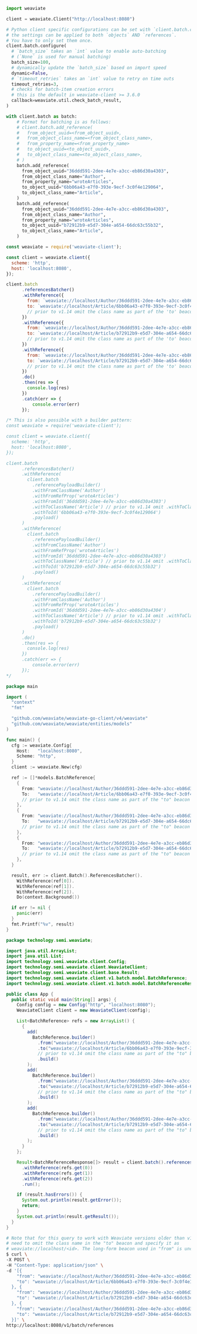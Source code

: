
<Tabs groupId="languages">
<TabItem value="py" label="Python">

```python
import weaviate

client = weaviate.Client("http://localhost:8080")

# Python client specific configurations can be set with `client.batch.configure`
# the settings can be applied to both `objects` AND `references`.
# You have to only set them once.
client.batch.configure(
  # `batch_size` takes an `int` value to enable auto-batching
  # (`None` is used for manual batching)
  batch_size=100, 
  # dynamically update the `batch_size` based on import speed
  dynamic=False,
  # `timeout_retries` takes an `int` value to retry on time outs
  timeout_retries=3,
  # checks for batch-item creation errors
  # this is the default in weaviate-client >= 3.6.0
  callback=weaviate.util.check_batch_result,
)

with client.batch as batch:
    # Format for batching is as follows:
    # client.batch.add_reference(
    #   from_object_uuid=<from_object_uuid>,
    #   from_object_class_name=<from_object_class_name>,
    #   from_property_name=<from_property_name>
    #   to_object_uuid=<to_object_uuid>,
    #   to_object_class_name=<to_object_class_name>,
    # )
    batch.add_reference(
      from_object_uuid="36ddd591-2dee-4e7e-a3cc-eb86d30a4303",
      from_object_class_name="Author",
      from_property_name="wroteArticles",
      to_object_uuid="6bb06a43-e7f0-393e-9ecf-3c0f4e129064",
      to_object_class_name="Article",
    )
    batch.add_reference(
      from_object_uuid="36ddd591-2dee-4e7e-a3cc-eb86d30a4303",
      from_object_class_name="Author",
      from_property_name="wroteArticles",
      to_object_uuid="b72912b9-e5d7-304e-a654-66dc63c55b32",
      to_object_class_name="Article",
    )
```

</TabItem>
<TabItem value="js" label="JavaScript">

```js
const weaviate = require('weaviate-client');

const client = weaviate.client({
  scheme: 'http',
  host: 'localhost:8080',
});

client.batch
      .referencesBatcher()
      .withReference({
        from: `weaviate://localhost/Author/36ddd591-2dee-4e7e-a3cc-eb86d30a4303/wroteArticles`,
        to: `weaviate://localhost/Article/6bb06a43-e7f0-393e-9ecf-3c0f4e129064`,
        // prior to v1.14 omit the class name as part of the 'to' beacon and specify it as weaviate://localhost/<id>
      })
      .withReference({
        from: `weaviate://localhost/Author/36ddd591-2dee-4e7e-a3cc-eb86d30a4303/wroteArticles`,
        to: `weaviate://localhost/Article/b72912b9-e5d7-304e-a654-66dc63c55b32`,
        // prior to v1.14 omit the class name as part of the 'to' beacon and specify it as weaviate://localhost/<id>
      })
      .withReference({
        from: `weaviate://localhost/Author/36ddd591-2dee-4e7e-a3cc-eb86d30a4304/wroteArticles`,
        to: `weaviate://localhost/Article/b72912b9-e5d7-304e-a654-66dc63c55b32`,
        // prior to v1.14 omit the class name as part of the 'to' beacon and specify it as weaviate://localhost/<id>
      })
      .do()
      .then(res => {
        console.log(res)
      })
      .catch(err => {
          console.error(err)
      });

/* This is also possible with a builder pattern:
const weaviate = require('weaviate-client');

const client = weaviate.client({
  scheme: 'http',
  host: 'localhost:8080',
});

client.batch
      .referencesBatcher()
      .withReference(
        client.batch
          .referencePayloadBuilder()
          .withFromClassName('Author')
          .withFromRefProp('wroteArticles')
          .withFromId('36ddd591-2dee-4e7e-a3cc-eb86d30a4303')
          .withToClassName('Article') // prior to v1.14 omit .withToClassName()
          .withToId('6bb06a43-e7f0-393e-9ecf-3c0f4e129064')
          .payload()
      )
      .withReference(
        client.batch
          .referencePayloadBuilder()
          .withFromClassName('Author')
          .withFromRefProp('wroteArticles')
          .withFromId('36ddd591-2dee-4e7e-a3cc-eb86d30a4303')
          .withToClassName('Article') // prior to v1.14 omit .withToClassName()
          .withToId('b72912b9-e5d7-304e-a654-66dc63c55b32')
          .payload()
      )
      .withReference(
        client.batch
          .referencePayloadBuilder()
          .withFromClassName('Author')
          .withFromRefProp('wroteArticles')
          .withFromId('36ddd591-2dee-4e7e-a3cc-eb86d30a4304')
          .withToClassName('Article') // prior to v1.14 omit .withToClassName()
          .withToId('b72912b9-e5d7-304e-a654-66dc63c55b32')
          .payload()
      )
      .do()
      .then(res => {
        console.log(res)
      })
      .catch(err => {
          console.error(err)
      });
*/
```

</TabItem>
<TabItem value="go" label="Go">

```go
package main

import (
  "context"
  "fmt"

  "github.com/weaviate/weaviate-go-client/v4/weaviate"
  "github.com/weaviate/weaviate/entities/models"
)

func main() {
  cfg := weaviate.Config{
    Host:   "localhost:8080",
    Scheme: "http",
  }
  client := weaviate.New(cfg)

  ref := []*models.BatchReference{
    {
      From: "weaviate://localhost/Author/36ddd591-2dee-4e7e-a3cc-eb86d30a4303/wroteArticles",
      To:   "weaviate://localhost/Article/6bb06a43-e7f0-393e-9ecf-3c0f4e129064",
      // prior to v1.14 omit the class name as part of the "to" beacon and specify it as weaviate://localhost/<id>
    },
    {
      From: "weaviate://localhost/Author/36ddd591-2dee-4e7e-a3cc-eb86d30a4303/wroteArticles",
      To:   "weaviate://localhost/Article/b72912b9-e5d7-304e-a654-66dc63c55b32",
      // prior to v1.14 omit the class name as part of the "to" beacon and specify it as weaviate://localhost/<id>
    },
    {
      From: "weaviate://localhost/Author/36ddd591-2dee-4e7e-a3cc-eb86d30a4304/wroteArticles",
      To:   "weaviate://localhost/Article/b72912b9-e5d7-304e-a654-66dc63c55b32",
      // prior to v1.14 omit the class name as part of the "to" beacon and specify it as weaviate://localhost/<id>
    },
  }

  result, err := client.Batch().ReferencesBatcher().
    WithReference(ref[0]).
    WithReference(ref[1]).
    WithReference(ref[2]).
    Do(context.Background())

  if err != nil {
    panic(err)
  }
  fmt.Printf("%v", result)
}
```

</TabItem>
<TabItem value="java" label="Java">

```java
package technology.semi.weaviate;

import java.util.ArrayList;
import java.util.List;
import technology.semi.weaviate.client.Config;
import technology.semi.weaviate.client.WeaviateClient;
import technology.semi.weaviate.client.base.Result;
import technology.semi.weaviate.client.v1.batch.model.BatchReference;
import technology.semi.weaviate.client.v1.batch.model.BatchReferenceResponse;

public class App {
  public static void main(String[] args) {
    Config config = new Config("http", "localhost:8080");
    WeaviateClient client = new WeaviateClient(config);

    List<BatchReference> refs = new ArrayList() {
      {
        add(
          BatchReference.builder()
            .from("weaviate://localhost/Author/36ddd591-2dee-4e7e-a3cc-eb86d30a4303/wroteArticles")
            .to("weaviate://localhost/Article/6bb06a43-e7f0-393e-9ecf-3c0f4e129064")
            // prior to v1.14 omit the class name as part of the "to" beacon and specify it as weaviate://localhost/<id>
            .build()
        );
        add(
          BatchReference.builder()
            .from("weaviate://localhost/Author/36ddd591-2dee-4e7e-a3cc-eb86d30a4303/wroteArticles")
            .to("weaviate://localhost/Article/b72912b9-e5d7-304e-a654-66dc63c55b32")
            // prior to v1.14 omit the class name as part of the "to" beacon and specify it as weaviate://localhost/<id>
            .build()
        );
        add(
          BatchReference.builder()
            .from("weaviate://localhost/Author/36ddd591-2dee-4e7e-a3cc-eb86d30a4304/wroteArticles")
            .to("weaviate://localhost/Article/b72912b9-e5d7-304e-a654-66dc63c55b32")
            // prior to v1.14 omit the class name as part of the "to" beacon and specify it as weaviate://localhost/<id>
            .build()
        );
      }
    };

    Result<BatchReferenceResponse[]> result = client.batch().referencesBatcher()
      .withReference(refs.get(0))
      .withReference(refs.get(1))
      .withReference(refs.get(2))
      .run();

    if (result.hasErrors()) {
      System.out.println(result.getError());
      return;
    }
    System.out.println(result.getResult());
  }
}
```

</TabItem>
<TabItem value="curl" label="Curl">

```bash
# Note that for this query to work with Weaviate versions older than v1.14 you
# need to omit the class name in the "to" beacon and specify it as
# weaviate://localhost/<id>. The long-form beacon used in "from" is unchanged.
$ curl \
-X POST \
-H "Content-Type: application/json" \
-d '[{
    "from": "weaviate://localhost/Author/36ddd591-2dee-4e7e-a3cc-eb86d30a4303/wroteArticles",
    "to": "weaviate://localhost/Article/6bb06a43-e7f0-393e-9ecf-3c0f4e129064"
  }, {
    "from": "weaviate://localhost/Author/36ddd591-2dee-4e7e-a3cc-eb86d30a4303/wroteArticles",
    "to": "weaviate://localhost/Article/b72912b9-e5d7-304e-a654-66dc63c55b32"
  }, {
    "from": "weaviate://localhost/Author/36ddd591-2dee-4e7e-a3cc-eb86d30a4304/wroteArticles",
    "to": "weaviate://localhost/Article/b72912b9-e5d7-304e-a654-66dc63c55b32"
  }]' \
http://localhost:8080/v1/batch/references
```

</TabItem>
</Tabs>